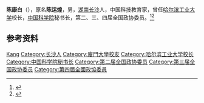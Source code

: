 '''陈康白'''（{{bd|1898年||1981年|}}），原名'''陈运煌'''，男，[[湖南|湖南]][[长沙|长沙]]人，中国科技教育家，曾任[[哈尔滨工业大学|哈尔滨工业大学]]校长，[[中国科学院|中国科学院]]秘书长，第二、三、四届全国政协委员。<ref>{{Cite book|title=历届全国政协委员人名辞典|author=|publisher=中国国际广播出版社|year=1996|isbn=9787507813746|location=北京|pages=286}}</ref><ref>{{Cite book|title=中华人民共和国职官志|author=何虎生, 李耀东, 向常福主编|publisher=中国社会出版社|year=2003|isbn=9787800883934|location=北京|pages=}}</ref>

== 参考资料 ==
{{reflist}}

{{中国人物小作品}}
{{国务院参事}}

{{Authority control}}
{{DEFAULTSORT:Chen陈}}
[[Category:陈姓|Kang]]
[[Category:长沙人|Category:长沙人]]
[[Category:廈門大學校友|Category:廈門大學校友]]
[[Category:哈尔滨工业大学校长|Category:哈尔滨工业大学校长]]
[[Category:中国科学院秘书长|Category:中国科学院秘书长]]
[[Category:第二届全国政协委员|Category:第二届全国政协委员]]
[[Category:第三届全国政协委员|Category:第三届全国政协委员]]
[[Category:第四屆全國政協委員|Category:第四屆全國政協委員]]